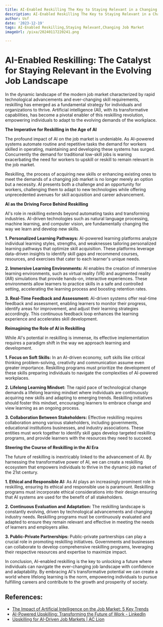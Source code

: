 ```yaml
---
title: AI-Enabled Reskilling The Key to Staying Relevant in a Changing Job Market
description: AI-Enabled Reskilling The Key to Staying Relevant in a Changing Job Market
author: Usf
date: '2023-12-19'
tags: AI-Enabled Reskilling,Staying Relevant,Changing Job Market
imageUrl: /pixa/20240117220241.png

---
```

#  **AI-Enabled Reskilling: The Catalyst for Staying Relevant in the Evolving Job Landscape**

In the dynamic landscape of the modern job market characterized  by rapid technological advancements and ever-changing skill requirements, reskilling has emerged as a fundamental strategy for individuals  and organizations to thrive. Artificial intelligence (AI), with its transformative capabilities, has become a pivotal enabler of this reskilling revolution, empowering individuals  to adapt to the evolving  demands of the workplace.

**The Imperative for  Reskilling  in the Age  of AI**

The profound impact of AI on the job market is undeniable.  As AI-powered systems automate routine and repetitive tasks the  demand for workers skilled in operating, maintaining and  developing these systems has surged. Concurrently the demand for traditional low-skill jobs is waning exacerbating the need for workers to upskill or reskill to remain relevant in the job market.

Reskilling, the process of acquiring new skills or enhancing existing ones to meet the demands of a  changing  job market is no longer  merely an option but a necessity. AI presents both a  challenge and an  opportunity for workers, challenging them to adapt to new  technologies  while  offering unprecedented avenues for skill  acquisition  and  career advancement.

**AI  as the Driving Force Behind Reskilling**

AI's role in reskilling extends beyond automating tasks and transforming  industries. AI-driven technologies such as natural  language processing,  machine learning, and computer  vision, are fundamentally changing  the way we learn and develop new skills.

**1.  Personalized Learning Pathways:** AI-powered learning platforms analyze individual learning styles, strengths, and weaknesses tailoring personalized learning pathways that  optimize skill  acquisition. These platforms leverage data-driven insights to identify skill gaps and recommend courses, resources, and exercises that cater to each learner's unique needs.

**2. Immersive Learning Environments:** AI enables the creation of  immersive learning environments, such as  virtual reality (VR) and augmented reality (AR) simulations that provide hands-on, interactive experiences. These environments allow learners to practice skills in a safe and  controlled setting, accelerating the learning  process and  boosting retention  rates.

**3. Real-Time Feedback and Assessment:** AI-driven systems offer real-time feedback  and assessment, enabling learners to monitor their progress, identify areas for improvement, and adjust their  learning strategies accordingly. This continuous feedback loop enhances the learning experience and accelerates skill development.

**Reimagining the Role of  AI in Reskilling**

While AI's  potential in reskilling is immense, its effective implementation requires a paradigm shift in the way we approach learning and development.

**1. Focus on  Soft Skills:** In an AI-driven economy, soft  skills like critical  thinking problem-solving, creativity and communication assume even greater importance. Reskilling programs must  prioritize the development of these skills preparing individuals to  navigate the complexities  of  AI-powered workplaces.

**2. Lifelong Learning Mindset:** The rapid pace of technological change demands a lifelong learning mindset where individuals are continuously acquiring new skills  and adapting to emerging trends. Reskilling initiatives should foster this mindset, encouraging learners to embrace change and view learning as an ongoing process.

**3.  Collaboration  Between Stakeholders:** Effective reskilling requires collaboration among various stakeholders, including governments, educational institutions businesses, and industry associations. These  entities must work  together to identify skill gaps develop targeted reskilling programs, and provide learners with the resources they need to succeed.

**Steering the Course of Reskilling in the AI Era**

The future of reskilling is inextricably linked to the advancement of  AI. By  harnessing the transformative power of AI, we can create a  reskilling ecosystem that empowers individuals to thrive in the dynamic job market of the 21st century.

**1. Ethical  and Responsible  AI:** As AI plays an increasingly prominent role in reskilling, ensuring its ethical and responsible use is paramount. Reskilling  programs must incorporate ethical considerations into their  design ensuring that AI systems are used for the benefit of all stakeholders.

**2. Continuous Evaluation and Adaptation:** The reskilling landscape is constantly evolving, driven by technological advancements and changing industry needs. Reskilling programs  must be continuously evaluated and adapted to ensure they remain relevant and effective in meeting the  needs of learners and employers alike.

**3. Public-Private Partnerships:** Public-private  partnerships  can play a crucial role in  promoting reskilling initiatives. Governments and businesses can collaborate to develop comprehensive reskilling programs, leveraging their respective resources and  expertise to maximize impact.

In conclusion, AI-enabled reskilling is the key to unlocking a future  where individuals can navigate the ever-changing job landscape with confidence and adaptability. By embracing  AI's transformative potential we can create a world where  lifelong learning is the norm, empowering individuals  to pursue fulfilling careers and contribute to  the  growth and prosperity of society.

## References:
- [The Impact of Artificial Intelligence on the Job Market: 5 Key Trends](https://www.linkedin.com/pulse/impact-artificial-intelligence-job-market-5-key-trends)
- [AI-Powered Upskilling: Transforming the Future of Work - LinkedIn](https://www.linkedin.com/pulse/ai-powered-upskilling-transforming-future-work-amr-farag)
- [Upskilling for AI-Driven Job Markets | AC Lion](https://aclion.com/upskilling-for-ai-driven-job-markets/)
